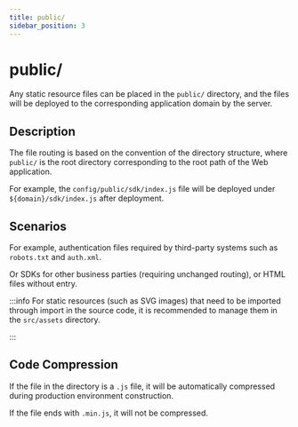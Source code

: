 ```yaml
---
title: public/
sidebar_position: 3
---
```

# public/

Any static resource files can be placed in the `public/` directory, and the files will be deployed to the corresponding application domain by the server.

## Description

The file routing is based on the convention of the directory structure, where `public/` is the root directory corresponding to the root path of the Web application.

For example, the `config/public/sdk/index.js` file will be deployed under `${domain}/sdk/index.js` after deployment.

## Scenarios

For example, authentication files required by third-party systems such as `robots.txt` and `auth.xml`.

Or SDKs for other business parties (requiring unchanged routing), or HTML files without entry.

:::info
For static resources (such as SVG images) that need to be imported through import in the source code, it is recommended to manage them in the `src/assets` directory.

:::

## Code Compression

If the file in the directory is a `.js` file, it will be automatically compressed during production environment construction.

If the file ends with `.min.js`, it will not be compressed.

